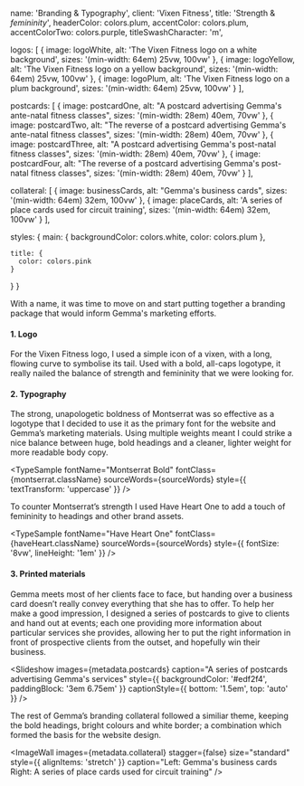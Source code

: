 



  name: 'Branding & Typography',
  client: 'Vixen Fitness',
  title: 'Strength & _femininity_',
  headerColor: colors.plum,
  accentColor: colors.plum,
  accentColorTwo: colors.purple,
  titleSwashCharacter: 'm',

  logos: [
    {
      image: logoWhite,
      alt: 'The Vixen Fitness logo on a white background',
      sizes: '(min-width: 64em) 25vw, 100vw'
    },
    {
      image: logoYellow,
      alt: 'The Vixen Fitness logo on a yellow background',
      sizes: '(min-width: 64em) 25vw, 100vw'
    },
    {
      image: logoPlum,
      alt: 'The Vixen Fitness logo on a plum background',
      sizes: '(min-width: 64em) 25vw, 100vw'
    }
  ],

  postcards: [
    {
      image: postcardOne,
      alt: "A postcard advertising Gemma's ante-natal fitness classes",
      sizes: '(min-width: 28em) 40em, 70vw'
    },
    {
      image: postcardTwo,
      alt: "The reverse of a postcard advertising Gemma's ante-natal fitness classes",
      sizes: '(min-width: 28em) 40em, 70vw'
    },
    {
      image: postcardThree,
      alt: "A postcard advertising Gemma's post-natal fitness classes",
      sizes: '(min-width: 28em) 40em, 70vw'
    },
    {
      image: postcardFour,
      alt: "The reverse of a postcard advertising Gemma's post-natal fitness classes",
      sizes: '(min-width: 28em) 40em, 70vw'
    }
  ],

  collateral: [
    {
      image: businessCards,
      alt: "Gemma's business cards",
      sizes: '(min-width: 64em) 32em, 100vw'
    },
    {
      image: placeCards,
      alt: 'A series of place cards used for circuit training',
      sizes: '(min-width: 64em) 32em, 100vw'
    }
  ],

  styles: {
    main: {
      backgroundColor: colors.white,
      color: colors.plum
    },

    title: {
      color: colors.pink
    }
  }
}

With a name, it was time to move on and start putting together a branding package that would inform Gemma's marketing efforts.

#### 1. Logo

For the Vixen Fitness logo, I used a simple icon of a vixen, with a long, flowing curve to symbolise its tail. Used with a bold, all-caps logotype, it really nailed the balance of strength and femininity that we were looking for.

<ImageWall images={metadata.logos} stagger={false} size="container-width" caption="The Vixen Fitness logo in a variety of colorways" />

#### 2. Typography

The strong, unapologetic boldness of Montserrat was so effective as a logotype that I decided to use it as the primary font for the website and Gemma’s marketing materials. Using multiple weights meant I could strike a nice balance between huge, bold headings and a cleaner, lighter weight for more readable body copy.

<TypeSample fontName="Montserrat Bold" fontClass={montserrat.className} sourceWords={sourceWords} style={{ textTransform: 'uppercase' }} />

To counter Montserrat’s strength I used Have Heart One to add a touch of femininity to headings and other brand assets.

<TypeSample fontName="Have Heart One" fontClass={haveHeart.className} sourceWords={sourceWords} style={{ fontSize: '8vw', lineHeight: '1em' }} />

#### 3. Printed materials

Gemma meets most of her clients face to face, but handing over a business card doesn’t really convey everything that she has to offer. To help her make a good impression, I designed a series of postcards to give to clients and hand out at events; each one providing more information about particular services she provides, allowing her to put the right information in front of prospective clients from the outset, and hopefully win their business.

<Slideshow images={metadata.postcards} caption="A series of postcards advertising Gemma's services" style={{ backgroundColor: '#edf2f4', paddingBlock: '3em 6.75em' }} captionStyle={{ bottom: '1.5em', top: 'auto' }} />

The rest of Gemma’s branding collateral followed a similiar theme, keeping the bold headings, bright colours and white border; a combination which formed the basis for the website design.

<ImageWall images={metadata.collateral} stagger={false} size="standard" style={{ alignItems: 'stretch' }} caption="Left: Gemma's business cards<br />Right: A series of place cards used for circuit training" />


